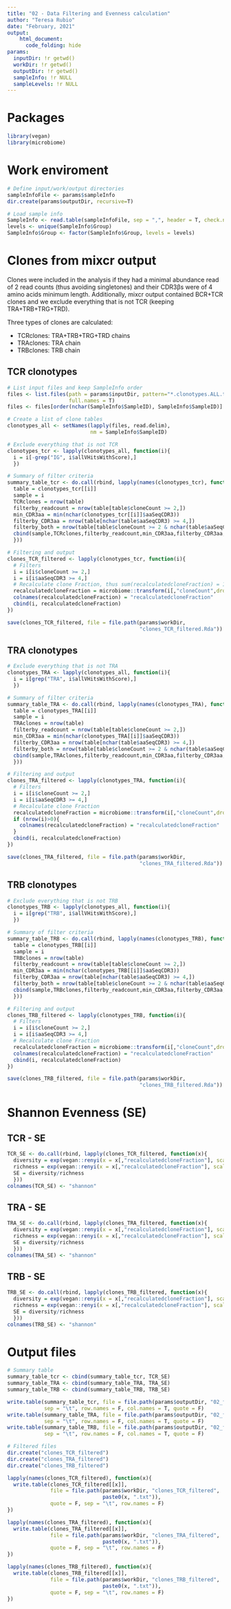 ```yaml
---
title: "02 - Data Filtering and Evenness calculation"
author: "Teresa Rubio"
date: "February, 2021"
output:
    html_document:
      code_folding: hide
params:
  inputDir: !r getwd()
  workDir: !r getwd()
  outputDir: !r getwd()
  sampleInfo: !r NULL
  sampleLevels: !r NULL
---
```


# Packages
```r
library(vegan)
library(microbiome)
```

# Work enviroment
```r
# Define input/work/output directories
sampleInfoFile <- params$sampleInfo
dir.create(params$outputDir, recursive=T)

# Load sample info
SampleInfo <- read.table(sampleInfoFile, sep = ",", header = T, check.names = F)
levels <- unique(SampleInfo$Group)
SampleInfo$Group <- factor(SampleInfo$Group, levels = levels)
```

# Clones from mixcr output
Clones were included in the analysis if they had a minimal abundance read of 2 read counts (thus avoiding singletones) and their CDR3βs were of 4 amino acids minimum length. Additionally, mixcr output contained BCR+TCR clones and we exclude everything that is not TCR (keeping TRA+TRB+TRG+TRD).

Three types of clones are calculated:

* TCRclones: TRA+TRB+TRG+TRD chains
* TRAclones: TRA chain
* TRBclones: TRB chain

## TCR clonotypes
```r
# List input files and keep SampleInfo order
files <- list.files(path = params$inputDir, pattern="*.clonotypes.ALL.txt",
                    full.names = T)
files <- files[order(nchar(SampleInfo$SampleID), SampleInfo$SampleID)]

# Create a list of clone tables
clonotypes_all <- setNames(lapply(files, read.delim), 
                           nm = SampleInfo$SampleID)

# Exclude everything that is not TCR
clonotypes_tcr <- lapply(clonotypes_all, function(i){
  i = i[-grep("IG", i$allVHitsWithScore),]
  })

# Summary of filter criteria
summary_table_tcr <- do.call(rbind, lapply(names(clonotypes_tcr), function(i){
  table = clonotypes_tcr[[i]]
  sample = i
  TCRclones = nrow(table)
  filterby_readcount = nrow(table[table$cloneCount >= 2,])
  min_CDR3aa = min(nchar(clonotypes_tcr[[i]]$aaSeqCDR3))
  filterby_CDR3aa = nrow(table[nchar(table$aaSeqCDR3) >= 4,])
  filterby_both = nrow(table[table$cloneCount >= 2 & nchar(table$aaSeqCDR3) >= 4,])
  cbind(sample,TCRclones,filterby_readcount,min_CDR3aa,filterby_CDR3aa,filterby_both)
  }))

# Filtering and output
clones_TCR_filtered <- lapply(clonotypes_tcr, function(i){
  # Filters
  i = i[i$cloneCount >= 2,]
  i = i[i$aaSeqCDR3 >= 4,]
  # Recalculate clone Fraction, thus sum(recalculatedcloneFraction) = 1
  recalculatedcloneFraction = microbiome::transform(i[,"cloneCount",drop=F], "compositional")
  colnames(recalculatedcloneFraction) = "recalculatedcloneFraction"
  cbind(i, recalculatedcloneFraction)
})

save(clones_TCR_filtered, file = file.path(params$workDir,
                                           "clones_TCR_filtered.Rda"))
```

## TRA clonotypes
```r
# Exclude everything that is not TRA
clonotypes_TRA <- lapply(clonotypes_all, function(i){
  i = i[grep("TRA", i$allVHitsWithScore),]
  })

# Summary of filter criteria
summary_table_TRA <- do.call(rbind, lapply(names(clonotypes_TRA), function(i){
  table = clonotypes_TRA[[i]]
  sample = i
  TRAclones = nrow(table)
  filterby_readcount = nrow(table[table$cloneCount >= 2,])
  min_CDR3aa = min(nchar(clonotypes_TRA[[i]]$aaSeqCDR3))
  filterby_CDR3aa = nrow(table[nchar(table$aaSeqCDR3) >= 4,])
  filterby_both = nrow(table[table$cloneCount >= 2 & nchar(table$aaSeqCDR3) >= 4,])
  cbind(sample,TRAclones,filterby_readcount,min_CDR3aa,filterby_CDR3aa,filterby_both)
  }))

# Filtering and output
clones_TRA_filtered <- lapply(clonotypes_TRA, function(i){
  # Filters
  i = i[i$cloneCount >= 2,]
  i = i[i$aaSeqCDR3 >= 4,]
  # Recalculate clone Fraction
  recalculatedcloneFraction = microbiome::transform(i[,"cloneCount",drop=F], "compositional")
  if (nrow(i)>0){
    colnames(recalculatedcloneFraction) = "recalculatedcloneFraction"
  }
  cbind(i, recalculatedcloneFraction)
})

save(clones_TRA_filtered, file = file.path(params$workDir,
                                           "clones_TRA_filtered.Rda"))
```

## TRB clonotypes
```r
# Exclude everything that is not TRB
clonotypes_TRB <- lapply(clonotypes_all, function(i){
  i = i[grep("TRB", i$allVHitsWithScore),]
  })

# Summary of filter criteria
summary_table_TRB <- do.call(rbind, lapply(names(clonotypes_TRB), function(i){
  table = clonotypes_TRB[[i]]
  sample = i
  TRBclones = nrow(table)
  filterby_readcount = nrow(table[table$cloneCount >= 2,])
  min_CDR3aa = min(nchar(clonotypes_TRB[[i]]$aaSeqCDR3))
  filterby_CDR3aa = nrow(table[nchar(table$aaSeqCDR3) >= 4,])
  filterby_both = nrow(table[table$cloneCount >= 2 & nchar(table$aaSeqCDR3) >= 4,])
  cbind(sample,TRBclones,filterby_readcount,min_CDR3aa,filterby_CDR3aa,filterby_both)
  }))

# Filtering and output
clones_TRB_filtered <- lapply(clonotypes_TRB, function(i){
  # Filters
  i = i[i$cloneCount >= 2,]
  i = i[i$aaSeqCDR3 >= 4,]
  # Recalculate clone Fraction
  recalculatedcloneFraction = microbiome::transform(i[,"cloneCount",drop=F], "compositional")
  colnames(recalculatedcloneFraction) = "recalculatedcloneFraction"
  cbind(i, recalculatedcloneFraction)
})

save(clones_TRB_filtered, file = file.path(params$workDir,
                                           "clones_TRB_filtered.Rda"))
```


# Shannon Evenness (SE)
## TCR - SE
```r
TCR_SE <- do.call(rbind, lapply(clones_TCR_filtered, function(x){
  diversity = exp(vegan::renyi(x = x[,"recalculatedcloneFraction"], scales = 1))
  richness = exp(vegan::renyi(x = x[,"recalculatedcloneFraction"], scales = 0))
  SE = diversity/richness
  }))
colnames(TCR_SE) <- "shannon"
```

## TRA - SE
```r
TRA_SE <- do.call(rbind, lapply(clones_TRA_filtered, function(x){
  diversity = exp(vegan::renyi(x = x[,"recalculatedcloneFraction"], scales = 1))
  richness = exp(vegan::renyi(x = x[,"recalculatedcloneFraction"], scales = 0))
  SE = diversity/richness
  }))
colnames(TRA_SE) <- "shannon"
```

## TRB - SE
```r
TRB_SE <- do.call(rbind, lapply(clones_TRB_filtered, function(x){
  diversity = exp(vegan::renyi(x = x[,"recalculatedcloneFraction"], scales = 1))
  richness = exp(vegan::renyi(x = x[,"recalculatedcloneFraction"], scales = 0))
  SE = diversity/richness
  }))
colnames(TRB_SE) <- "shannon"
```

# Output files
```r
# Summary table
summary_table_tcr <- cbind(summary_table_tcr, TCR_SE)
summary_table_TRA <- cbind(summary_table_TRA, TRA_SE)
summary_table_TRB <- cbind(summary_table_TRB, TRB_SE)

write.table(summary_table_tcr, file = file.path(params$outputDir, "02_filtering-evenness_summarytable_TCR.csv"),
            sep = "\t", row.names = F, col.names = T, quote = F)
write.table(summary_table_TRA, file = file.path(params$outputDir, "02_filtering-evenness_summarytable_TRA.csv"),
            sep = "\t", row.names = F, col.names = T, quote = F)
write.table(summary_table_TRB, file = file.path(params$outputDir, "02_filtering-evenness_summarytable_TRB.csv"),
            sep = "\t", row.names = F, col.names = T, quote = F)

# Filtered files
dir.create("clones_TCR_filtered")
dir.create("clones_TRA_filtered")
dir.create("clones_TRB_filtered")

lapply(names(clones_TCR_filtered), function(x){
  write.table(clones_TCR_filtered[[x]],
              file = file.path(params$workDir, "clones_TCR_filtered", 
                               paste0(x, ".txt")),
              quote = F, sep = "\t", row.names = F)
})

lapply(names(clones_TRA_filtered), function(x){
  write.table(clones_TRA_filtered[[x]],
              file = file.path(params$workDir, "clones_TRA_filtered", 
                               paste0(x, ".txt")),
              quote = F, sep = "\t", row.names = F)
})

lapply(names(clones_TRB_filtered), function(x){
  write.table(clones_TRB_filtered[[x]],
              file = file.path(params$workDir, "clones_TRB_filtered", 
                               paste0(x, ".txt")),
              quote = F, sep = "\t", row.names = F)
})
```
